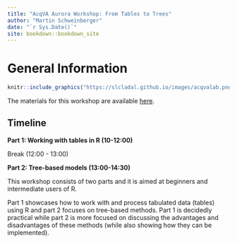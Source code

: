 ```yaml
--- 
title: "AcqVA Aurora Workshop: From Tables to Trees"
author: "Martin Schweinberger"
date: "`r Sys.Date()`"
site: bookdown::bookdown_site
---
```


# General Information

```r
knitr::include_graphics("https://slcladal.github.io/images/acqvalab.png")
```

The materials for this workshop are available [here](https://martinschweinberger.github.io/acqvatabletree/).

## Timeline

**Part 1: Working with tables in R (10-12:00)**

Break (12:00 - 13:00)

**Part 2: Tree-based models (13:00-14:30)**

This workshop consists of two parts and it is aimed at beginners and intermediate users of R.

Part 1 showcases how to work with and process tabulated data (tables) using R and part 2 focuses on tree-based methods. Part 1 is decidedly practical while part 2 is more focused on discussing the advantages and disadvantages of these methods (while also showing how they can be implemented). 

